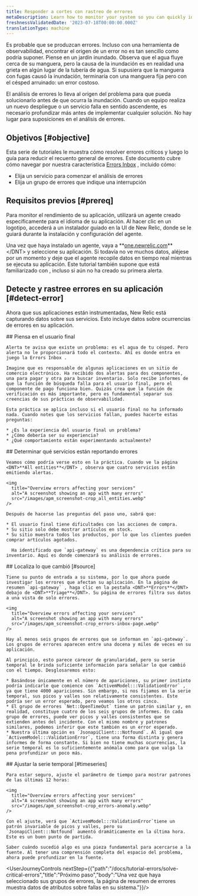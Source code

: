 ```yaml
---
title: Responder a cortes con rastreo de errores
metaDescription: Learn how to monitor your system so you can quickly identify and resolve many error occurrences fast.
freshnessValidatedDate: '2023-07-18T00:00:00.000Z'
translationType: machine
---
```


Es probable que se produzcan errores. Incluso con una herramienta de observabilidad, encontrar el origen de un error no es tan sencillo como podría suponer. Piense en un jardín inundado. Observa que el agua fluye cerca de su manguera, pero la causa de la inundación es en realidad una grieta en algún lugar de la tubería de agua. Si supusiera que la manguera con fugas causó la inundación, terminaría con una manguera fija pero con el césped arruinado: un error costoso.

El análisis de errores lo lleva al origen del problema para que pueda solucionarlo antes de que ocurra la inundación. Cuando un equipo realiza un nuevo despliegue o un servicio falla en sentido ascendente, es necesario profundizar más antes de implementar cualquier solución. No hay lugar para suposiciones en el análisis de errores.

## Objetivos [#objective]

Esta serie de tutoriales le muestra cómo resolver errores críticos y luego lo guía para reducir el recuento general de errores. Este documento cubre cómo navegar por nuestra característica [Errors Inbox](/docs/errors-inbox/getting-started) , incluido cómo:

* Elija un servicio para comenzar el análisis de errores
* Elija un grupo de errores que indique una interrupción

## Requisitos previos [#prereq]

Para monitor el rendimiento de su aplicación, utilizará un agente creado específicamente para el idioma de su aplicación. Al hacer clic en un logotipo, accederá a un instalador guiado en la UI de New Relic, donde se le guiará durante la instalación y configuración del agente.

<TechTileGrid>
  <TechTile
    name="Go agent"
    icon="logo-go"
    to="https://one.newrelic.com/nr1-core?state=985d4005-ba90-a8c7-1da1-2af34539b03b"
  />

  <TechTile
    name="Java agent"
    icon="logo-java"
    to="https://one.newrelic.com/nr1-core?state=80d18bcb-4919-1fcb-2b77-9406838eb916"
  />

  <TechTile
    name=".NET agent"
    icon="logo-dotnet"
    to="https://one.newrelic.com/nr1-core?state=30e93090-6dfa-6b70-8e75-472f54414355"
  />

  <TechTile
    name="Node.js agent"
    icon="logo-nodejs"
    to="https://one.newrelic.com/marketplace/install-data-source?state=be2e62fa-cc3b-c428-27c4-8d662c9e80a1"
  />

  <TechTile
    name="PHP agent"
    icon="logo-php"
    to="https://one.newrelic.com/nr1-core?state=aa633b41-72d4-009c-3abf-55dcf64894fe"
  />

  <TechTile
    name="Python agent"
    icon="logo-python"
    to="https://one.newrelic.com/nr1-core?state=20fda75b-58fb-a92a-f9e1-7b052035c6e8"
  />

  <TechTile
    name="Ruby agent"
    icon="logo-ruby"
    to="https://one.newrelic.com/nr1-core?state=d69143ab-605c-579b-25bf-cc6e5fee5b80"
  />
</TechTileGrid>

Una vez que haya instalado un agente, vaya a <DNT>**[one.newrelic.com](https://one.newrelic.com/nr1-core?filters=(domain%3D'APM'ANDtype%3D'APPLICATION'))**</DNT> y seleccione su aplicación. Si todavía no ve muchos datos, aléjese por un momento y deje que el agente recopile datos en tiempo real mientras se ejecuta su aplicación. Este tutorial también supone que está familiarizado con <InlinePopover type="alertsTutorial"/>, incluso si aún no ha creado su primera alerta.

## Detecte y rastree errores en su aplicación [#detect-error]

Ahora que sus aplicaciones están instrumentadas, New Relic está capturando datos sobre sus servicios. Esto incluye datos sobre ocurrencias de errores en su aplicación.

<Steps>
  <Step>
    ## Piensa en el usuario final

    Alerta te avisa que existe un problema: es el agua de tu césped. Pero alerta no le proporcionará todo el contexto. Ahí es donde entra en juego la Errors Inbox .

    Imagine que es responsable de algunas aplicaciones en un sitio de comercio electrónico. Ha recibido dos alertas para dos componentes, una para pagar y otra para buscar inventario. Solo recibe informes de que la función de búsqueda falla para el usuario final, pero el componente de pago funciona bien. Quizás crea que la función de verificación es más importante, pero es fundamental separar sus creencias de sus prácticas de observabilidad.

    Esta práctica se aplica incluso si el usuario final no ha informado nada. Cuando notes que los servicios fallan, puedes hacerte estas preguntas:

    * ¿Es la experiencia del usuario final un problema?
    * ¿Cómo debería ser su experiencia?
    * ¿Qué comportamiento están experimentando actualmente?
  </Step>

  <Step>
    ## Determinar qué servicios están reportando errores

    Veamos cómo podría verse esto en la práctica. Cuando ve la página <DNT>**All entities**</DNT> , observa que cuatro servicios están emitiendo alertas.

    <img
      title="Overview errors affecting your services"
      alt="A screenshot showing an app with many errors"
      src="/images/apm_screenshot-crop_all_entities.webp"
    />

    Después de hacerse las preguntas del paso uno, sabrá que:

    * El usuario final tiene dificultades con las acciones de compra.
    * Su sitio solo debe mostrar artículos en stock.
    * Su sitio muestra todos los productos, por lo que los clientes pueden comprar artículos agotados.

      Ha identificado que `api-gateway` es una dependencia crítica para su inventario. Aquí es donde comenzará su análisis de errores.
  </Step>

  <Step>
    ## Localiza lo que cambió [#source]

    Tiene su punto de entrada a su sistema, por lo que ahora puede investigar los errores que afectan su aplicación. En la página de resumen `api-gateway` , haga clic en la pestaña <DNT>**Errors**</DNT> debajo de <DNT>**Triage**</DNT>. Su página de errores filtra sus datos a una vista de solo errores.

    <img
      title="Overview errors affecting your services"
      alt="A screenshot showing an app with many errors"
      src="/images/apm_screenshot-crop_errors-inbox-page.webp"
    />

    Hay al menos seis grupos de errores que se informan en `api-gateway`. Los grupos de errores aparecen entre una docena y miles de veces en su aplicación.

    Al principio, esto parece carecer de granularidad, pero su serie temporal le brinda suficiente información para señalar lo que cambió con el tiempo. Desglosaremos esto:

    * Basándose únicamente en el número de apariciones, su primer instinto podría indicarle que comience con `ActivemModel:::ValidationError` , ya que tiene 4000 apariciones. Sin embargo, si nos fijamos en la serie temporal, sus picos y valles son relativamente consistentes. Este podría ser un error esperado, pero veamos los otros cinco.
    * El grupo de errores `Net::OpenTimeOut` tiene un patrón similar y, en realidad, constituye cuatro de los seis grupos de informes. En cada grupo de errores, puede ver picos y valles consistentes que se extienden antes del incidente. Con el mismo nombre y patrones similares, podemos inferir que este también es un error esperado.
    * Nuestra última opción es `JsonapiClient:::Notfound`. Al igual que `ActivemModel:::ValidationError`, tiene una forma distinta y genera informes de forma constante. Si bien no tiene muchas ocurrencias, la serie temporal es lo suficientemente anómala como para que valga la pena profundizar un poco más.
  </Step>

  <Step>
    ## Ajustar la serie temporal [#timeseries]

    Para estar seguro, ajuste el parámetro de tiempo para mostrar patrones de las últimas 12 horas:

    <img
      title="Overview errors affecting your services"
      alt="A screenshot showing an app with many errors"
      src="/images/apm_screenshot-crop_errors-anomaly.webp"
    />

    Con el ajuste, verá que `ActivemModel:::ValidationError`tiene un patrón invariable de picos y valles, pero su `JsonapiClient:::Notfound` aumentó dramáticamente en la última hora. Este es un buen punto de partida.

    Saber cuándo sucedió algo es una pieza fundamental para acercarse a la fuente. Al tener una comprensión completa del espacio del problema, ahora puede profundizar en la fuente.
  </Step>
</Steps>

<UserJourneyControls nextStep={{"path":"/docs/tutorial-errors/solve-critical-errors","title":"Próximo paso","body":"Una vez que haya seleccionado sus grupos de errores, la página de resumen de errores muestra datos de atributos sobre fallas en su sistema."}}/>
